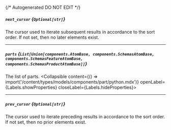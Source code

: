 {/* Autogenerated DO NOT EDIT  */}

##### `next_cursor` *{`Optional[str]`}*
The cursor used to iterate subsequent results in accordance to the
sort order. If not set, then no later elements exist.


---
##### `parts` *{`List[Union[components.AtomBase, components.SchemasAtomBase, components.SchemasFeatureAtomBase, components.SchemasProductAtomBase]]`}*
The list of parts.
<Collapsible content={() => import('/content/types/models/components/part/python.mdx')} openLabel={Labels.showProperties} closeLabel={Labels.hideProperties}>
</Collapsible>

---
##### `prev_cursor` *{`Optional[str]`}*
The cursor used to iterate preceding results in accordance to the
sort order. If not set, then no prior elements exist.



